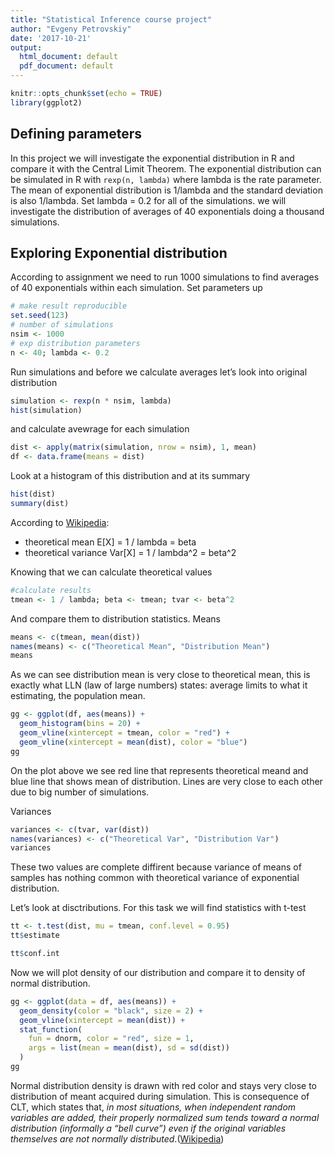```yaml
---
title: "Statistical Inference course project"
author: "Evgeny Petrovskiy"
date: '2017-10-21'
output:
  html_document: default
  pdf_document: default
---
```


```r
knitr::opts_chunk$set(echo = TRUE)
library(ggplot2)
```

## Defining parameters

In this project we will investigate the exponential distribution in R and compare it with the Central Limit Theorem. The exponential distribution can be simulated in R with `rexp(n, lambda)` where lambda is the rate parameter. The mean of exponential distribution is 1/lambda and the standard deviation is also 1/lambda. Set lambda = 0.2 for all of the simulations. we will investigate the distribution of averages of 40 exponentials doing a thousand simulations.

## Exploring Exponential distribution

According to assignment we need to run 1000 simulations to find averages of 40 exponentials within each simulation. Set parameters up

```r
# make result reproducible
set.seed(123)
# number of simulations
nsim <- 1000
# exp distribution parameters
n <- 40; lambda <- 0.2
```

Run simulations and before we calculate averages let's look into original distribution

```r
simulation <- rexp(n * nsim, lambda)
hist(simulation)
```

and calculate avewrage for each simulation

```r
dist <- apply(matrix(simulation, nrow = nsim), 1, mean)
df <- data.frame(means = dist)

```

Look at a histogram of this distribution and at its summary

```r
hist(dist)
summary(dist)
```

According to [Wikipedia](https://en.wikipedia.org/wiki/Exponential_distribution#Mean.2C_variance.2C_moments_and_median):

* theoretical mean E[X] = 1 / lambda = beta
* theoretical variance Var[X] = 1 / lambda^2 = beta^2

Knowing that we can calculate theoretical values

```r
#calculate results
tmean <- 1 / lambda; beta <- tmean; tvar <- beta^2
```

And compare them to distribution statistics. Means

```r
means <- c(tmean, mean(dist))
names(means) <- c("Theoretical Mean", "Distribution Mean")
means
```

As we can see distribution mean is very close to theoretical mean, this is exactly what LLN (law of large numbers) states: average limits to what it estimating, the population mean.

```r
gg <- ggplot(df, aes(means)) + 
  geom_histogram(bins = 20) + 
  geom_vline(xintercept = tmean, color = "red") + 
  geom_vline(xintercept = mean(dist), color = "blue")
gg
```

On the plot above we see red line that represents theoretical meand and blue line that shows mean of distribution. Lines are very close to each other due to big number of simulations. 

Variances

```r
variances <- c(tvar, var(dist))
names(variances) <- c("Theoretical Var", "Distribution Var")
variances
```

These two values are complete diffirent because variance of means of samples has nothing common with theoretical variance of exponential distribution.

Let's look at disctributions. For this task we will find statistics with t-test

```r
tt <- t.test(dist, mu = tmean, conf.level = 0.95)
tt$estimate

tt$conf.int
```

Now we will plot density of our distribution and compare it to density of normal distribution.

```r
gg <- ggplot(data = df, aes(means)) + 
  geom_density(color = "black", size = 2) +
  geom_vline(xintercept = mean(dist)) +
  stat_function(
    fun = dnorm, color = "red", size = 1,
    args = list(mean = mean(dist), sd = sd(dist))
  )
gg
```

Normal distribution density is drawn with red color and stays very close to distribution of meant acquired during simulation. This is consequence of CLT, which states that, _in most situations, when independent random variables are added, their properly normalized sum tends toward a normal distribution (informally a "bell curve") even if the original variables themselves are not normally distributed_.([Wikipedia](https://en.wikipedia.org/wiki/Central_limit_theorem))
